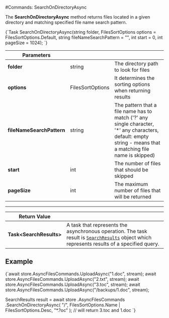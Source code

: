 
#Commands: SearchOnDirectoryAsync

The **SearchOnDirectoryAsync** method returns files located in a given directory and matching specified file name search pattern. 



<TabItem value="search_on_directory_1" label="search_on_directory_1">
<CodeBlock language="csharp">
{`Task<SearchResults> SearchOnDirectoryAsync(string folder, FilesSortOptions options = FilesSortOptions.Default, 
										string fileNameSearchPattern = "", int start = 0, int pageSize = 1024);
`}
</CodeBlock>
</TabItem>

| Parameters | | |
| ------------- | ------------- | ----- |
| **folder** | string | The directory path to look for files |
| **options** | FilesSortOptions | It determines the sorting options when returning results |
| **fileNameSearchPattern** | string | The pattern that a file name has to match ('?' any single character, '*' any characters, default: empty string - means that a matching file name is skipped) |
| **start** | int | The number of files that should be skipped |
| **pageSize** | int | The maximum number of files that will be returned |

---

| Return Value | |
| ------------- | ------------- |
| **Task&lt;SearchResults&gt;** | A task that represents the asynchronous operation. The task result is [`SearchResults`](../../../../../glossary/search-results.mdx) object which represents results of a specified query. |

## Example

<TabItem value="search_on_directory_2" label="search_on_directory_2">
<CodeBlock language="csharp">
{`await store.AsyncFilesCommands.UploadAsync("1.doc", stream);
await store.AsyncFilesCommands.UploadAsync("2.txt", stream);
await store.AsyncFilesCommands.UploadAsync("3.toc", stream);
await store.AsyncFilesCommands.UploadAsync("/backups/1.doc", stream);

SearchResults result = await store
	.AsyncFilesCommands
	.SearchOnDirectoryAsync(
		"/", 
		FilesSortOptions.Name | FilesSortOptions.Desc,
		"*.?oc"
	); // will return 3.toc and 1.doc
`}
</CodeBlock>
</TabItem>


